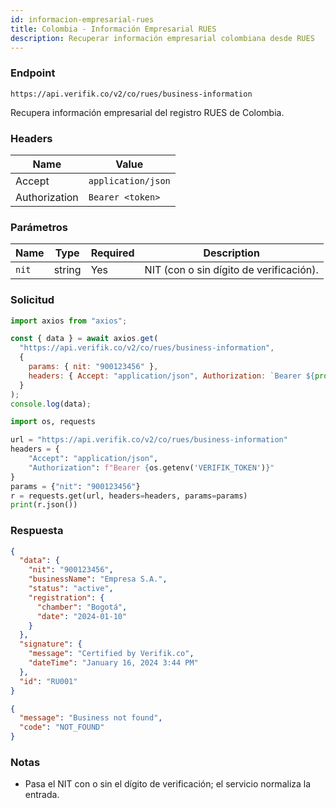 ```yaml
---
id: informacion-empresarial-rues
title: Colombia - Información Empresarial RUES
description: Recuperar información empresarial colombiana desde RUES
---
```



### Endpoint

```
https://api.verifik.co/v2/co/rues/business-information
```

Recupera información empresarial del registro RUES de Colombia.

### Headers

| Name | Value |
| --- | --- |
| Accept | `application/json` |
| Authorization | `Bearer <token>` |

### Parámetros

| Name | Type | Required | Description |
| --- | --- | --- | --- |
| `nit` | string | Yes | NIT (con o sin dígito de verificación). |

### Solicitud

<Tabs>
  <TabItem value="node" label="Node.js">

```javascript
import axios from "axios";

const { data } = await axios.get(
  "https://api.verifik.co/v2/co/rues/business-information",
  {
    params: { nit: "900123456" },
    headers: { Accept: "application/json", Authorization: `Bearer ${process.env.VERIFIK_TOKEN}` },
  }
);
console.log(data);
```

  </TabItem>
  <TabItem value="python" label="Python">

```python
import os, requests

url = "https://api.verifik.co/v2/co/rues/business-information"
headers = {
    "Accept": "application/json",
    "Authorization": f"Bearer {os.getenv('VERIFIK_TOKEN')}"
}
params = {"nit": "900123456"}
r = requests.get(url, headers=headers, params=params)
print(r.json())
```

  </TabItem>
</Tabs>

### Respuesta

<Tabs>
  <TabItem value="200" label="200">

```json
{
  "data": {
    "nit": "900123456",
    "businessName": "Empresa S.A.",
    "status": "active",
    "registration": {
      "chamber": "Bogotá",
      "date": "2024-01-10"
    }
  },
  "signature": {
    "message": "Certified by Verifik.co",
    "dateTime": "January 16, 2024 3:44 PM"
  },
  "id": "RU001"
}
```

  </TabItem>
  <TabItem value="404" label="404">

```json
{
  "message": "Business not found",
  "code": "NOT_FOUND"
}
```

  </TabItem>
</Tabs>

### Notas

- Pasa el NIT con o sin el dígito de verificación; el servicio normaliza la entrada.
